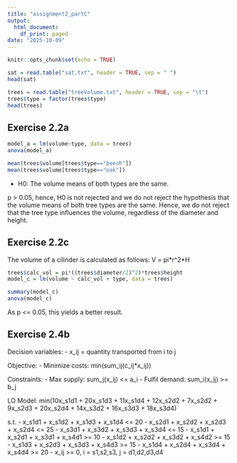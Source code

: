 ```yaml
---
title: "assignment2_partC"
output:
  html_document:
    df_print: paged
date: "2025-10-09"
---
```


```r
knitr::opts_chunk$set(echo = TRUE)
```

```r
sat = read.table("sat.txt", header = TRUE, sep = " ")
head(sat)

trees = read.table("treeVolume.txt", header = TRUE, sep = "\t")
trees$type = factor(trees$type)
head(trees)
```

## Exercise 2.2a

```r
model_a = lm(volume~type, data = trees)
anova(model_a) 

mean(trees$volume[trees$type=="beech"])
mean(trees$volume[trees$type=="oak"])
```

-   H0: The volume means of both types are the same.

p \> 0.05, hence, H0 is not rejected and we do not reject the hypothesis that the volume means of both tree types are the same. Hence, we do not reject that the tree type influences the volume, regardless of the diameter and height.

## Exercise 2.2c

The volume of a cilinder is calculated as follows: V = pi\*r^2\*H

```r
trees$calc_vol = pi*((trees$diameter/2)^2)*trees$height
model_c = lm(volume ~ calc_vol + type, data = trees)

summary(model_c)
anova(model_c)
```

As p <= 0.05, this yields a better result.

## Exercise 2.4b

Decision variables:
- x_ij = quantity transported from i to j

Objective:
- Minimize costs: min(sum_ij(c_ij*x_ij))

Constraints:
- Max supply: sum_j(x_ij) <= a_i
- Fulfil demand: sum_i(x_ij) >= b_j

LO Model:
min(10x_s1d1 + 20x_s1d3 + 11x_s1d4 + 12x_s2d2 + 7x_s2d2 + 9x_s2d3 + 20x_s2d4 + 14x_s3d2 + 16x_s3d3 + 18x_s3d4)

s.t.
- x_s1d1 + x_s1d2 + x_s1d3 + x_s1d4 <= 20
- x_s2d1 + x_s2d2 + x_s2d3 + x_s2d4 <= 25
- x_s3d1 + x_s3d2 + x_s3d3 + x_s3d4 <= 15
- x_s1d1 + x_s2d1 + x_s3d1 + x_s4d1 >= 10
- x_s1d2 + x_s2d2 + x_s3d2 + x_s4d2 >= 15
- x_s1d3 + x_s2d3 + x_s3d3 + x_s4d3 >= 15
- x_s1d4 + x_s2d4 + x_s3d4 + x_s4d4 >= 20
- x_ij >= 0, i = s1,s2,s3, j = d1,d2,d3,d4